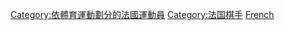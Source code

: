 [[Category:依體育運動劃分的法國運動員|Category:依體育運動劃分的法國運動員]]
[[Category:法国棋手|Category:法国棋手]]
[[Category:各國圍棋棋手|French]]